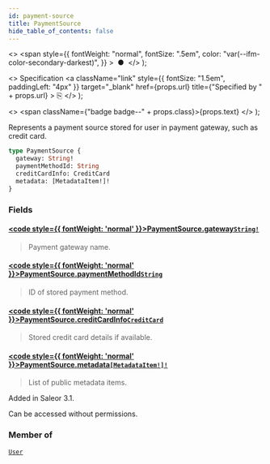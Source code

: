 ```yaml
---
id: payment-source
title: PaymentSource
hide_table_of_contents: false
---
```


  <>
    <span
      style={{
        fontWeight: "normal",
        fontSize: ".5em",
        color: "var(--ifm-color-secondary-darkest)",
      }}
    >
      &nbsp;●&nbsp;
    </span>
  </>
);

  <>
    Specification
    <a
      className="link"
      style={{ fontSize: "1.5em", paddingLeft: "4px" }}
      target="\_blank"
      href={props.url}
      title={"Specified by " + props.url}
    >
      ⎘
    </a>
  </>
);

  <>
    <span className={"badge badge--" + props.class}>{props.text}</span>
  </>
);

Represents a payment source stored for user in payment gateway, such as credit card.

```graphql
type PaymentSource {
  gateway: String!
  paymentMethodId: String
  creditCardInfo: CreditCard
  metadata: [MetadataItem!]!
}
```

### Fields

#### [<code style={{ fontWeight: 'normal' }}>PaymentSource.<b>gateway</b></code>](#)<Bullet />[`String!`](../../api-reference/miscellaneous/scalars/string) <Badge class="secondary" text="non-null"/> <Badge class="secondary" text="scalar"/> <Badge class="secondary" text="miscellaneous"/>

> Payment gateway name.

#### [<code style={{ fontWeight: 'normal' }}>PaymentSource.<b>paymentMethodId</b></code>](#)<Bullet />[`String`](../../api-reference/miscellaneous/scalars/string) <Badge class="secondary" text="scalar"/> <Badge class="secondary" text="miscellaneous"/>

> ID of stored payment method.

#### [<code style={{ fontWeight: 'normal' }}>PaymentSource.<b>creditCardInfo</b></code>](#)<Bullet />[`CreditCard`](../../api-reference/payments/objects/credit-card) <Badge class="secondary" text="object"/> <Badge class="secondary" text="payments"/>

> Stored credit card details if available.

#### [<code style={{ fontWeight: 'normal' }}>PaymentSource.<b>metadata</b></code>](#)<Bullet />[`[MetadataItem!]!`](../../api-reference/miscellaneous/objects/metadata-item) <Badge class="secondary" text="non-null"/> <Badge class="secondary" text="object"/> <Badge class="secondary" text="miscellaneous"/>

> List of public metadata items.

Added in Saleor 3.1.

Can be accessed without permissions.

>

### Member of

[`User`](../../api-reference/users/objects/user) <Badge class="secondary" text="object"/>
